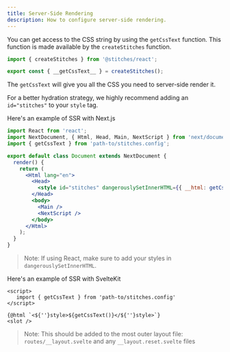 ```yaml
---
title: Server-Side Rendering
description: How to configure server-side rendering.
---
```


You can get access to the CSS string by using the `getCssText` function. This function is made available by the `createStitches` function.

```jsx
import { createStitches } from '@stitches/react';

export const { __getCssText__ } = createStitches();
```

The `getCssText` will give you all the CSS you need to server-side render it.

For a better hydration strategy, we highly recommend adding an `id="stitches"` to your `style` tag.

Here's an example of SSR with Next.js

```jsx line=3,10
import React from 'react';
import NextDocument, { Html, Head, Main, NextScript } from 'next/document';
import { getCssText } from 'path-to/stitches.config';

export default class Document extends NextDocument {
  render() {
    return (
      <Html lang="en">
        <Head>
          <style id="stitches" dangerouslySetInnerHTML={{ __html: getCssText() }} />
        </Head>
        <body>
          <Main />
          <NextScript />
        </body>
      </Html>
    );
  }
}
```

> Note: If using React, make sure to add your styles in `dangerouslySetInnerHTML`.

Here's an example of SSR with SvelteKit

```svelte line=2,5
<script>
   import { getCssText } from 'path-to/stitches.config'
</script>

{@html `<${''}style>${getCssText()}</${''}style>`}
<slot />
```

> Note: This should be added to the most outer layout file: `routes/__layout.svelte` and any `__layout.reset.svelte` files
